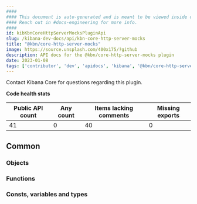 ```yaml
---
####
#### This document is auto-generated and is meant to be viewed inside our experimental, new docs system.
#### Reach out in #docs-engineering for more info.
####
id: kibKbnCoreHttpServerMocksPluginApi
slug: /kibana-dev-docs/api/kbn-core-http-server-mocks
title: "@kbn/core-http-server-mocks"
image: https://source.unsplash.com/400x175/?github
description: API docs for the @kbn/core-http-server-mocks plugin
date: 2023-01-08
tags: ['contributor', 'dev', 'apidocs', 'kibana', '@kbn/core-http-server-mocks']
---
```




Contact Kibana Core for questions regarding this plugin.

**Code health stats**

| Public API count  | Any count | Items lacking comments | Missing exports |
|-------------------|-----------|------------------------|-----------------|
| 41 | 0 | 40 | 0 |

## Common

### Objects
<DocDefinitionList data={kbnCoreHttpServerMocksObj.common.objects}/>

### Functions
<DocDefinitionList data={kbnCoreHttpServerMocksObj.common.functions}/>

### Consts, variables and types
<DocDefinitionList data={kbnCoreHttpServerMocksObj.common.misc}/>

